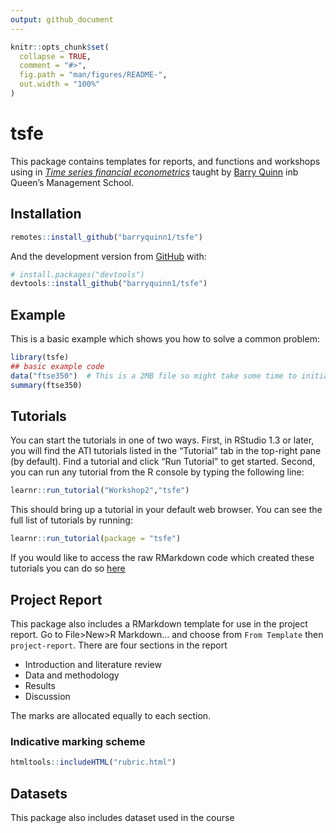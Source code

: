 ```yaml
---
output: github_document
---
```


<!-- README.md is generated from README.Rmd. Please edit that file -->

```r
knitr::opts_chunk$set(
  collapse = TRUE,
  comment = "#>",
  fig.path = "man/figures/README-",
  out.width = "100%"
)
```

# tsfe

<!-- badges: start -->
<!-- badges: end -->

This package contains templates for reports, and functions and workshops using in [*Time series financial econometrics*](https://canvas.qub.ac.uk/courses/11736) taught by [Barry Quinn](https://quinference.com/) inb Queen's Management School. 


## Installation

``` r
remotes::install_github("barryquinn1/tsfe")
```

And the development version from [GitHub](https://github.com/) with:

``` r
# install.packages("devtools")
devtools::install_github("barryquinn1/tsfe")
```
## Example

This is a basic example which shows you how to solve a common problem:

```r
library(tsfe)
## basic example code
data("ftse350")  # This is a 2MB file so might take some time to initially load
summary(ftse350)
```


## Tutorials

You can start the tutorials in one of two ways. First, in RStudio 1.3 or later, you will find the ATI tutorials listed in the "Tutorial" tab in the top-right pane (by default). Find a tutorial and click "Run Tutorial" to get started. Second, you can run any tutorial from the R console by typing the following line: 

``` r
learnr::run_tutorial("Workshop2","tsfe")
```

This should bring up a tutorial in your default web browser. You can see the full list of tutorials by running:

``` r
learnr::run_tutorial(package = "tsfe")
```

If you would like to access the raw RMarkdown code which created these tutorials you can do so [here](https://github.com/barryquinn1/tsfe/tree/master/inst/tutorials) 

## Project Report
This package also includes a RMarkdown template for use in the project report.
Go to File>New>R Markdown... and choose from `From Template` then `project-report`.  There are four sections in the report

* Introduction and literature review
* Data and methodology
* Results 
* Discussion

The marks are allocated equally to each section.

### Indicative marking scheme

```r
htmltools::includeHTML("rubric.html")
```


## Datasets
This package also includes dataset used in the course
